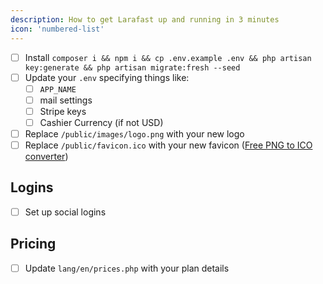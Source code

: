 ```yaml
---
description: How to get Larafast up and running in 3 minutes
icon: 'numbered-list'
---
```


- [ ] Install `composer i && npm i && cp .env.example .env && php artisan key:generate && php artisan migrate:fresh --seed`
- [ ] Update your `.env` specifying things like:
  -  [ ] `APP_NAME`
  -  [ ] mail settings
  -  [ ] Stripe keys
  -  [ ] Cashier Currency (if not USD)
- [ ] Replace `/public/images/logo.png` with your new logo
- [ ] Replace `/public/favicon.ico` with your new favicon ([Free PNG to ICO converter](https://www.freeconvert.com/png-to-ico)) 

## Logins

- [ ] Set up social logins

## Pricing

- [ ] Update `lang/en/prices.php` with your plan details